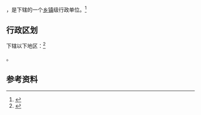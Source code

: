 {{中国乡级行政区|64/01/81/105/000}}

'''{{PAGENAMEBASE}}'''，是{{PRC admin/fullname|64/01/81/105/000|3}}下辖的一个[[乡镇|乡镇]]级行政单位。<ref>{{PRC admin/ref sgc|{{PRC admin/parent|64/01/81/105/000}}}}</ref>

== 行政区划 ==

{{PAGENAMEBASE}}下辖以下地区：<ref>{{PRC admin/ref sgc|64/01/81/105/000}}</ref>

{{PRC admin/children|64/01/81/105/000}}。

== 参考资料 ==

{{reflist}}

{{行政区划小作品}}
{{PRC admin/navcat|64/01/81/105/000}}